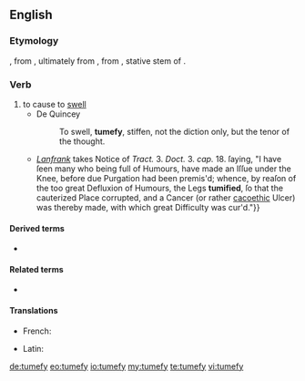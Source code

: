 ==English==

===Etymology===
{{etyl|fr|en}}, from {{etyl|la|en}}, ultimately from {{m|la|tumeo|tumeō}}, from {{etyl|ine-pro|en}} {{m|ine-pro|*tum-éh₁-||to be swelling}}, stative stem of {{m|ine-pro|*tum-||to swell}}.

===Verb===
{{en-verb|tumefies|tumefying|tumefied}}

# to cause to [[swell]]
#* De Quincey
#*: To swell, '''tumefy''', stiffen, not the diction only, but the tenor of the thought.
#* {{quote-book|author=George Smith|title=Institutiones Chirurgicæ: or, Principles of Surgery, [...] To which is Annexed, a Chirurgical Dispensatory, [...]|location=London|publisher=Printed [by [[w:William Bowyer (printer)|William Bowyer]]] for Henry Lintot, at the Cross-Keys against [[w:St Dunstan-in-the-West|St. Dunstan's Church]] in [[w:Fleet Street|Fleetstreet]]|year=1732|page=254|pageurl=https://books.google.com/books?id=axFeAAAAcAAJ&pg=PA254|oclc=745299684|passage={{...}} ''[[w:Lanfranc of Milan|Lanfrank]]'' takes Notice of ''Tract.'' 3. ''Doct.'' 3. ''cap.'' 18. ſaying, "I have ſeen many who being full of Humours, have made an Iſſue under the Knee, before due Purgation had been premis'd; whence, by reaſon of the too great Defluxion of Humours, the Legs '''tumified''', ſo that the cauterized Place corrupted, and a Cancer (or rather [[cacoethic]] Ulcer) was thereby made, with which great Difficulty was cur'd."}}

====Derived terms====
* {{l|en|tumefaction}}

====Related terms====
* {{l|en|tumescent}}

====Translations====
{{trans-top|to cause to swell}}
* French: {{t+|fr|tuméfier}}
{{trans-mid}}
* Latin: {{t|la|tumefaciō}}
{{trans-bottom}}

[[de:tumefy]]
[[eo:tumefy]]
[[io:tumefy]]
[[my:tumefy]]
[[te:tumefy]]
[[vi:tumefy]]